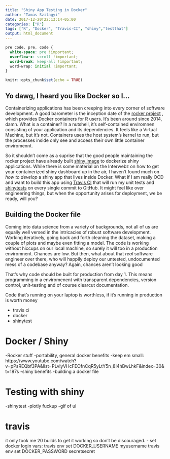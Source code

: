 ```yaml
---
title: "Shiny App Testing in Docker"
author: "Tamas Szilagyi"
date: 2017-12-20T22:13:14-05:00
categories: ["R"]
tags: ["R", "Docker", "Travis-CI", "shiny","testthat"]
output: html_document
---
```

```css
pre code, pre, code {
  white-space: pre !important;
  overflow-x: scroll !important;
  word-break: keep-all !important;
  word-wrap: initial !important;
}
```

```r
knitr::opts_chunk$set(echo = TRUE)
```

## Yo dawg, I heard you like Docker so I...

Containerizing applications has been creeping into every corner of software development. A good barometer is the inception date of the [rocker project](https://hub.docker.com/u/rocker/) , which provides Docker containers for R users.  It's been around since 2014, damn. What is a container? In a nutshell, it's self-contained enviromnen consisting of your application and its dependencies. It feels like a Virtual Machine, but it's not. Containers uses the host system's kernel to run, but the processes inside only see and access their own little container enviromennt.

So it shouldn't come as a suprise that the good people maintaining the rocker project have already built [shiny image](https://hub.docker.com/r/rocker/shiny/~/dockerfile/) to dockerize shiny applications. While there is some material on the Interwebz on how to get your containerized shiny dashboard up in the air, I haven't found much on *how to develop* a shiny app that lives inside Docker. What if I am really OCD and want to build this app using [Travis CI](https://travis-ci.org/) that will run my unit tests and [shinytests](https://github.com/rstudio/shinytest) on every single commit to GitHub. It might feel like over engineering things, but when the opportunity arises for deployment, we be ready, will you?

## Building the Docker file

Coming into data science from a variety of backgrounds, not all of us are equally well versed in the intricacies of robust software development. Working iteratively, going back and forth cleaning the dataset, making a couple of plots and maybe even fitting a model. The code is working without hiccups on our local machine, so surely it will too in a production enviromnent. Chances are low. But then, what about that *real* software engineer over there, who will happily deploy our untested, undocumented mess of a codebase anyway? Again, chances aren't looking good    

That's why code should be built for production from day 1. This means programming in a enviromenent with transparent dependencies, version control, unit-testing and of course clearcut documentation.

Code that's running on your laptop is worthless, if it's running in production is worth money

- travis ci
- docker
- shinytest

# Docker / Shiny
-Rocker stuff
-portability, general docker benefits
-keep em small: https://www.youtube.com/watch?v=pPsREQbf3PA&list=PLvlyVHcFEOfnCqR5yLtY5n_8I4hBwLhkF&index=30&t=187s
-shiny benefits
-building a docker file

# Testing with shiny
-shinytest
-plotly fuckup
-gif of ui

# travis
it only took me 20 builds to get it working so don't be discouraged.
- set docker login vars: 
travis env set DOCKER_USERNAME myusername
travis env set DOCKER_PASSWORD secretsecret


